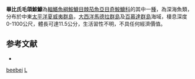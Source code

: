 {{Speciesbox
| taxon = Lasiognathus beebei
| binomial_authority = [[Regan|Regan]] & [[Trewavas|Trewavas]], 1932
| image = Lasiognathus beebei.JPG
| image_width = 250px
| status = NE
| status_system = IUCN3.1
}}
'''畢比氏毛頜鮟鱇'''為[[輻鰭魚綱|輻鰭魚綱]][[鮟鱇目|鮟鱇目]][[棘茄魚亞目|棘茄魚亞目]][[奇鮟鱇科|奇鮟鱇科]]的其中一[[種|種]]，為深海魚類，分布於中東[[太平洋|太平洋]][[夏威夷群島|夏威夷群島]]，[[大西洋|大西洋]][[馬德拉群島|馬德拉群島]]及[[百慕達群島|百慕達群島]]海域，棲息深度0-1100公尺，體長可達11.5公分，生活習性不明，不具任何經濟價值。

==参考文献==
*{{FishBase_species|genus=Lasiognathus|species=beebei|year=2014|month=2}}

{{魚類小作品}}
{{Taxonbar}}
[[Category:毛頜鮟鱇屬|beebei]]
[[Category:1932年描述的魚類|L]]